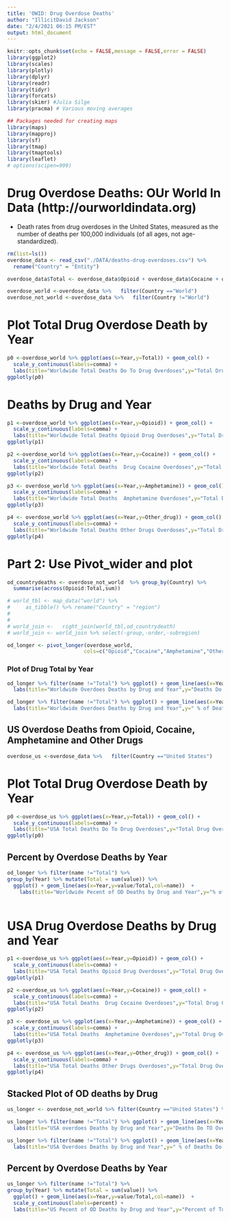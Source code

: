 ```yaml
---
title: 'OWID: Drug Overdose Deaths'
author: "IllicitDavid Jackson"
date: "2/4/2021 06:15 PM/EST"
output: html_document
---
```


```r
knitr::opts_chunk$set(echo = FALSE,message = FALSE,error = FALSE)
library(ggplot2)
library(scales)
library(plotly)
library(dplyr)
library(readr)
library(tidyr)
library(forcats)
library(skimr) #Julia Silge 
library(pracma) # Various moving averages
```
```r
## Packages needed for creating maps
library(maps)
library(mapproj)
library(sf)
library(tmap)
library(tmaptools)
library(leaflet)
# options(scipen=999)
```

# Drug Overdose Deaths: OUr World In Data (http://ourworldindata.org)
* Death rates from drug overdoses in the United States, measured as the number of deaths per 100,000 individuals (of all ages, not age-standardized).

```r
rm(list=ls())
overdose_data <- read_csv("./DATA/deaths-drug-overdoses.csv") %>%
  rename("Country" = "Entity") 

overdose_data$Total <- overdose_data$Opioid + overdose_data$Cocaine + overdose_data$Amphetamine + overdose_data$Other_drug

overdose_world <-overdose_data %>%   filter(Country =="World")
overdose_not_world <-overdose_data %>%   filter(Country !="World")
```

# Plot Total Drug Overdose Death by Year

```r
p0 <-overdose_world %>% ggplot(aes(x=Year,y=Total)) + geom_col() +
  scale_y_continuous(labels=comma) +
  labs(title="Worldwide Total Deaths Do To Drug Overdoses",y="Total Drug Overdose Deaths")
ggplotly(p0)
```

# Deaths by Drug and Year

```r
p1 <-overdose_world %>% ggplot(aes(x=Year,y=Opioid)) + geom_col() +
  scale_y_continuous(labels=comma) +
  labs(title="Worldwide Total Deaths Opioid Drug Overdoses",y="Total Drug Overdose Deaths")
ggplotly(p1)
```
```r
p2 <-overdose_world %>% ggplot(aes(x=Year,y=Cocaine)) + geom_col() +
  scale_y_continuous(labels=comma) +
  labs(title="Worldwide Total Deaths  Drug Cocaine Overdoses",y="Total Drug Overdose Deaths")
ggplotly(p2)
```
```r
p3 <- overdose_world %>% ggplot(aes(x=Year,y=Amphetamine)) + geom_col() +
  scale_y_continuous(labels=comma) +
  labs(title="Worldwide Total Deaths  Amphetamine Overdoses",y="Total Drug Overdose Deaths")
ggplotly(p3)
```
```r
p4 <- overdose_world %>% ggplot(aes(x=Year,y=Other_drug)) + geom_col() +
  scale_y_continuous(labels=comma) +
  labs(title="Worldwide Total Deaths Other Drugs Overdoses",y="Total Drug Overdose Deaths")
ggplotly(p4)
```


# Part 2: Use Pivot_wider and plot 


```r
od_countrydeaths <- overdose_not_world  %>% group_by(Country) %>%
  summarise(across(Opioid:Total,sum))

```
```r
# world_tbl <- map_data("world") %>%
#     as_tibble() %>% rename("Country" = "region") 
# 
# 
# world_join <-   right_join(world_tbl,od_countrydeath)
# world_join <- world_join %>% select(-group,-order,-subregion)
```
```r
od_longer <- pivot_longer(overdose_world,
                         cols=c("Opioid","Cocaine","Amphetamine","Other_drug","Total"))
```

### Plot of Drug Total by Year 

```r
od_longer %>% filter(name !="Total") %>% ggplot() + geom_line(aes(x=Year,y=value,col=name)) + scale_y_log10(labels=comma) +
  labs(title="Worldwide Overdoes Deaths by Drug and Year",y="Deaths Do TO Overdose") + guides(color = guide_legend(override.aes = list(size = 2)))
```

```r
od_longer %>% filter(name !="Total") %>% ggplot() + geom_line(aes(x=Year,y=value/sum(value),col=name)) +
  labs(title="Worldwide Overdoes Deaths by Drug and Year",y=" % of Deaths Do TO Overdose") + scale_y_continuous(labels=percent) + guides(color = guide_legend(override.aes = list(size = 2)))
```

## US Overdose Deaths from Opioid, Cocaine, Amphetamine and Other Drugs

```r
overdose_us <-overdose_data %>%   filter(Country =="United States")
```

# Plot Total Drug Overdose Death by Year

```r
p0 <-overdose_us %>% ggplot(aes(x=Year,y=Total)) + geom_col() +
  scale_y_continuous(labels=comma) +
  labs(title="USA Total Deaths Do To Drug Overdoses",y="Total Drug Overdose Deaths")
ggplotly(p0)
```
## Percent by Overdose Deaths by Year

```r
od_longer %>% filter(name !="Total") %>%
group_by(Year) %>% mutate(Total = sum(value)) %>%
  ggplot() + geom_line(aes(x=Year,y=value/Total,col=name))  +
    labs(title="Worldwide Pecent of OD Deaths by Drug and Year",y="% of Total OD Deaths(log10)")  + guides(color = guide_legend(override.aes = list(size = 2))) + scale_y_log10(labels=percent)
  

```

# USA Drug Overdose Deaths by Drug and Year

```r
p1 <-overdose_us %>% ggplot(aes(x=Year,y=Opioid)) + geom_col() +
  scale_y_continuous(labels=comma) +
  labs(title="USA Total Deaths Opioid Drug Overdoses",y="Total Drug Overdose Deaths")
ggplotly(p1)
```
```r
p2 <-overdose_us %>% ggplot(aes(x=Year,y=Cocaine)) + geom_col() +
  scale_y_continuous(labels=comma) +
  labs(title="USA Total Deaths  Drug Cocaine Overdoses",y="Total Drug Overdose Deaths")
ggplotly(p2)
```
```r
p3 <- overdose_us %>% ggplot(aes(x=Year,y=Amphetamine)) + geom_col() +
  scale_y_continuous(labels=comma) +
  labs(title="USA Total Deaths  Amphetamine Overdoses",y="Total Drug Overdose Deaths")
ggplotly(p3)
```
```r
p4 <- overdose_us %>% ggplot(aes(x=Year,y=Other_drug)) + geom_col() +
  scale_y_continuous(labels=comma) +
  labs(title="USA Total Deaths Other Drugs Overdoses",y="Total Drug Overdose Deaths")
ggplotly(p4)
```

## Stacked Plot of OD deaths by Drug

```r
us_longer <- overdose_not_world %>% filter(Country =="United States") %>% pivot_longer(              cols=c("Opioid","Cocaine","Amphetamine","Other_drug","Total"))
```

```r
us_longer %>% filter(name !="Total") %>% ggplot() + geom_line(aes(x=Year,y=value,col=name)) + scale_y_log10(labels=comma) +
  labs(title="USA overdoes Deaths by Drug and Year",y="Deaths Do TO Overdose") + guides(color = guide_legend(override.aes = list(size = 2)))
```

```r
us_longer %>% filter(name !="Total") %>% ggplot() + geom_line(aes(x=Year,y=value/sum(value),col=name)) +
  labs(title="USA Overdoes Deaths by Drug and Year",y=" % of Deaths Do TO Overdose") + scale_y_continuous(labels=percent) + guides(color = guide_legend(override.aes = list(size = 2)))
```

## Percent by Overdose Deaths by Year

```r
us_longer %>% filter(name !="Total") %>%
group_by(Year) %>% mutate(Total = sum(value)) %>%
  ggplot() + geom_line(aes(x=Year,y=value/Total,col=name))  +
  scale_y_continuous(labels=percent) +
  labs(title="US Pecent of OD Deaths by Drug and Year",y="Percent of Total OD Deaths")  + guides(color = guide_legend(override.aes = list(size = 2)))
  

```

